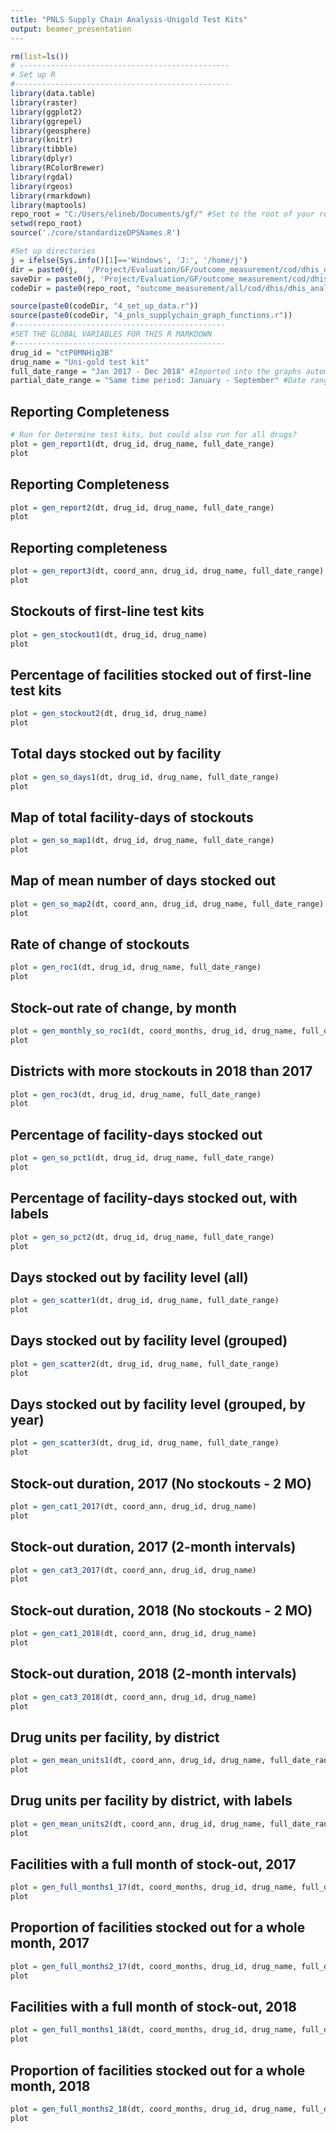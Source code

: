 ```yaml
---
title: "PNLS Supply Chain Analysis-Unigold Test Kits"
output: beamer_presentation
---
```


```r
rm(list=ls())
# -----------------------------------------------
# Set up R
#------------------------------------------------
library(data.table)
library(raster)
library(ggplot2)
library(ggrepel)
library(geosphere)
library(knitr)
library(tibble)
library(dplyr)
library(RColorBrewer)
library(rgdal)
library(rgeos)
library(rmarkdown)
library(maptools)
repo_root = "C:/Users/elineb/Documents/gf/" #Set to the root of your repository 
setwd(repo_root)
source('./core/standardizeDPSNames.R')

#Set up directories 
j = ifelse(Sys.info()[1]=='Windows', 'J:', '/home/j')
dir = paste0(j,  '/Project/Evaluation/GF/outcome_measurement/cod/dhis_data/prepped/pnls_final/') #Home directory
saveDir = paste0(j, 'Project/Evaluation/GF/outcome_measurement/cod/dhis_data/outputs/pnls/')
codeDir = paste0(repo_root, "outcome_measurement/all/cod/dhis/dhis_analysis/pnls_supplychain/")

source(paste0(codeDir, "4_set_up_data.r"))
source(paste0(codeDir, "4_pnls_supplychain_graph_functions.r"))
#-----------------------------------------------
#SET THE GLOBAL VARIABLES FOR THIS R MARKDOWN 
#-----------------------------------------------
drug_id = "ctP0MNHiq3B"
drug_name = "Uni-gold test kit"
full_date_range = "Jan 2017 - Dec 2018" #Imported into the graphs automatically - update as you get more data. 
partial_date_range = "Same time period: January - September" #Date range of 'AnnualDT' below - to have comparable time periods. Update as you get more data. 

```

## Reporting Completeness

```r
# Run for Determine test kits, but could also run for all drugs? 
plot = gen_report1(dt, drug_id, drug_name, full_date_range)
plot
```

## Reporting Completeness
```r
plot = gen_report2(dt, drug_id, drug_name, full_date_range)
plot
```

## Reporting completeness

```r
plot = gen_report3(dt, coord_ann, drug_id, drug_name, full_date_range)
plot
```

## Stockouts of first-line test kits 
```r
plot = gen_stockout1(dt, drug_id, drug_name)
plot
```

## Percentage of facilities stocked out of first-line test kits

```r
plot = gen_stockout2(dt, drug_id, drug_name)
plot
```

## Total days stocked out by facility

```r
plot = gen_so_days1(dt, drug_id, drug_name, full_date_range)
plot
``` 

## Map of total facility-days of stockouts

```r
plot = gen_so_map1(dt, drug_id, drug_name, full_date_range)
plot
```

## Map of mean number of days stocked out

```r
plot = gen_so_map2(dt, coord_ann, drug_id, drug_name, full_date_range)
plot
```

## Rate of change of stockouts

```r
plot = gen_roc1(dt, drug_id, drug_name, full_date_range)
plot
```

## Stock-out rate of change, by month

```r
plot = gen_monthly_so_roc1(dt, coord_months, drug_id, drug_name, full_date_range)
plot
```

## Districts with more stockouts in 2018 than 2017

```r
plot = gen_roc3(dt, drug_id, drug_name, full_date_range)
plot
```

## Percentage of facility-days stocked out

```r
plot = gen_so_pct1(dt, drug_id, drug_name, full_date_range)
plot
```

## Percentage of facility-days stocked out, with labels

```r
plot = gen_so_pct2(dt, drug_id, drug_name, full_date_range)
plot
```

## Days stocked out by facility level (all)

```r
plot = gen_scatter1(dt, drug_id, drug_name, full_date_range)
plot
``` 

## Days stocked out by facility level (grouped)

```r
plot = gen_scatter2(dt, drug_id, drug_name, full_date_range)
plot
```

## Days stocked out by facility level (grouped, by year)

```r
plot = gen_scatter3(dt, drug_id, drug_name, full_date_range)
plot
```

## Stock-out duration, 2017 (No stockouts - 2 MO)

```r
plot = gen_cat1_2017(dt, coord_ann, drug_id, drug_name)
plot
``` 

## Stock-out duration, 2017 (2-month intervals)

```r
plot = gen_cat3_2017(dt, coord_ann, drug_id, drug_name)
plot
```

## Stock-out duration, 2018 (No stockouts - 2 MO)

```r
plot = gen_cat1_2018(dt, coord_ann, drug_id, drug_name)
plot
```

## Stock-out duration, 2018 (2-month intervals)

```r
plot = gen_cat3_2018(dt, coord_ann, drug_id, drug_name)
plot
```

## Drug units per facility, by district

```r
plot = gen_mean_units1(dt, coord_ann, drug_id, drug_name, full_date_range)
plot
```

## Drug units per facility by district, with labels

```r
plot = gen_mean_units2(dt, coord_ann, drug_id, drug_name, full_date_range)
plot
```

## Facilities with a full month of stock-out, 2017

```r
plot = gen_full_months1_17(dt, coord_months, drug_id, drug_name, full_date_range)
plot
```

## Proportion of facilities stocked out for a whole month, 2017

```r
plot = gen_full_months2_17(dt, coord_months, drug_id, drug_name, full_date_range)
plot
```

## Facilities with a full month of stock-out, 2018

```r
plot = gen_full_months1_18(dt, coord_months, drug_id, drug_name, full_date_range)
plot
```

## Proportion of facilities stocked out for a whole month, 2018

```r
plot = gen_full_months2_18(dt, coord_months, drug_id, drug_name, full_date_range)
plot
```
